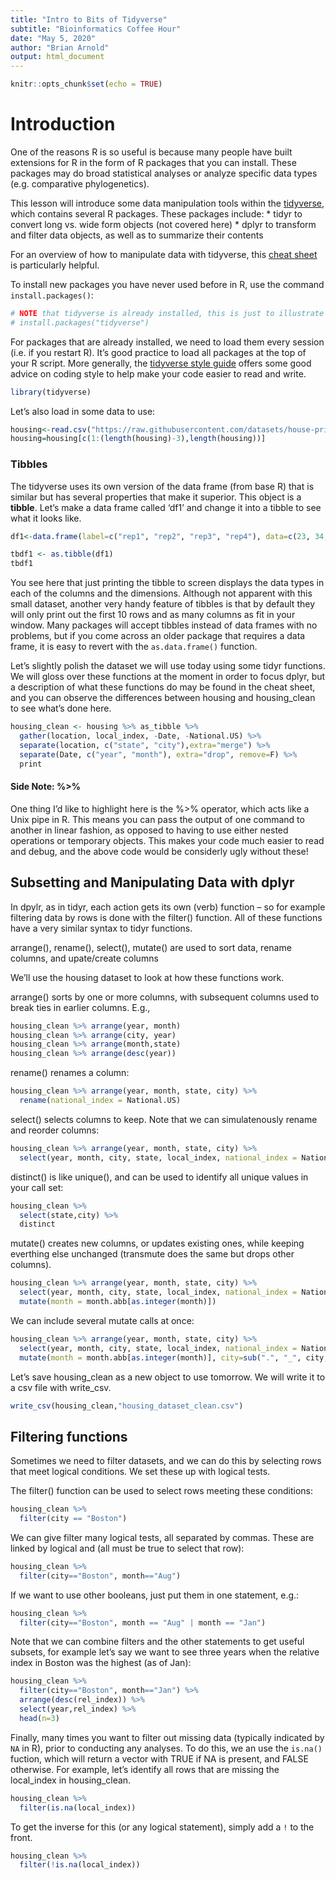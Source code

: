 ```yaml
---
title: "Intro to Bits of Tidyverse"
subtitle: "Bioinformatics Coffee Hour"
date: "May 5, 2020"
author: "Brian Arnold"
output: html_document
---
```


```r
knitr::opts_chunk$set(echo = TRUE)
```

# Introduction

One of the reasons R is so useful is because many people have built extensions for R in the form of R packages that you can install. These packages may do broad statistical analyses or analyze specific data types (e.g. comparative phylogenetics). 

This lesson will introduce some data manipulation tools within the [tidyverse](https://www.tidyverse.org), which contains several R packages. These packages include: 
* tidyr to convert long vs. wide form objects (not covered here)
* dplyr to transform and filter data objects, as well as to summarize their contents 

For an overview of how to manipulate data with tidyverse, this [cheat sheet](https://rstudio.com/wp-content/uploads/2015/02/data-wrangling-cheatsheet.pdf) is particularly helpful. 

To install new packages you have never used before in R, use the command `install.packages()`: 

```r
# NOTE that tidyverse is already installed, this is just to illustrate installation
# install.packages("tidyverse")
```

For packages that are already installed, we need to load them every session (i.e. if you restart R). It's good practice to load all packages at the top of your R script. More generally, the [tidyverse style guide](http://style.tidyverse.org) offers some good advice on coding style to help make your code easier to read and write.

```r
library(tidyverse)
```

Let's also load in some data to use:

```r
housing<-read.csv("https://raw.githubusercontent.com/datasets/house-prices-us/master/data/cities-month.csv", stringsAsFactors=F, strip.white = T)
housing=housing[c(1:(length(housing)-3),length(housing))]
```

### Tibbles

The tidyverse uses its own version of the data frame (from base R) that is similar but has several properties that make it superior. This object is a **tibble**. Let's make a data frame called 'df1' and change it into a tibble to see what it looks like.

```r
df1<-data.frame(label=c("rep1", "rep2", "rep3", "rep4"), data=c(23, 34, 15, 19))

tbdf1 <- as.tibble(df1)
tbdf1
```

You see here that just printing the tibble to screen displays the data types in each of the columns and the dimensions. Although not apparent with this small dataset, another very handy feature of tibbles is that by default they will only print out the first 10 rows and as many columns as fit in your window. Many packages will accept tibbles instead of data frames with no problems, but if you come across an older package that requires a data frame, it is easy to revert with the `as.data.frame()` function.

Let's slightly polish the dataset we will use today using some tidyr functions. We will gloss over these functions at the moment in order to focus dplyr, but a description of what these functions do may be found in the cheat sheet, and you can observe the differences between housing and housing_clean to see what's done here.

```r
housing_clean <- housing %>% as_tibble %>%
  gather(location, local_index, -Date, -National.US) %>% 
  separate(location, c("state", "city"),extra="merge") %>%
  separate(Date, c("year", "month"), extra="drop", remove=F) %>%
  print
```

#### Side Note: %>%

One thing I'd like to highlight here is the %>% operator, which acts like a Unix pipe in R. This means you can pass the output of one command to another in linear fashion, as opposed to having to use either nested operations or temporary objects. This makes your code much easier to read and debug, and the above code would be considerly ugly without these!


## Subsetting and Manipulating Data with dplyr

In dpylr, as in tidyr, each action gets its own (verb) function -- so for example filtering data by rows is done with the filter() function. All of these functions have a very similar syntax to tidyr functions. 

arrange(), rename(), select(), mutate() are used to sort data, rename columns, and upate/create columns

We'll use the housing dataset to look at how these functions work.

arrange() sorts by one or more columns, with subsequent columns used to break ties in earlier columns. E.g., 
```r
housing_clean %>% arrange(year, month)
housing_clean %>% arrange(city, year)
housing_clean %>% arrange(month,state)
housing_clean %>% arrange(desc(year))
```

rename() renames a column:

```r
housing_clean %>% arrange(year, month, state, city) %>%
  rename(national_index = National.US)
```

select() selects columns to keep. Note that we can simulatenously rename and reorder columns:

```r
housing_clean %>% arrange(year, month, state, city) %>%
  select(year, month, city, state, local_index, national_index = National.US)
```

distinct() is like unique(), and can be used to identify all unique values in your call set:

```r
housing_clean %>%
  select(state,city) %>%
  distinct
```

mutate() creates new columns, or updates existing ones, while keeping everthing else unchanged (transmute does the same but drops other columns).

```r
housing_clean %>% arrange(year, month, state, city) %>%
  select(year, month, city, state, local_index, national_index = National.US) %>%
  mutate(month = month.abb[as.integer(month)])
```

We can include several mutate calls at once:

```r
housing_clean %>% arrange(year, month, state, city) %>%
  select(year, month, city, state, local_index, national_index = National.US) %>%
  mutate(month = month.abb[as.integer(month)], city=sub(".", "_", city, fixed=TRUE), rel_index = local_index/national_index)
```

Let's save housing_clean as a new object to use tomorrow. We will write it to a csv file with write_csv.

```r
write_csv(housing_clean,"housing_dataset_clean.csv")
```


## Filtering functions

Sometimes we need to filter datasets, and we can do this by selecting rows that meet logical conditions. We set these up with logical tests.

The filter() function can be used to select rows meeting these conditions:

```r
housing_clean %>%
  filter(city == "Boston")
```

We can give filter many logical tests, all separated by commas. These are linked by logical and (all must be true to select that row):

```r
housing_clean %>%
  filter(city=="Boston", month=="Aug")
```

If we want to use other booleans, just put them in one statement, e.g.:

```r
housing_clean %>%
  filter(city=="Boston", month == "Aug" | month == "Jan")
```

Note that we can combine filters and the other statements to get useful subsets, for example let's say we want to see three years when the relative index in Boston was the highest (as of Jan):

```r
housing_clean %>%
  filter(city=="Boston", month=="Jan") %>% 
  arrange(desc(rel_index)) %>%
  select(year,rel_index) %>%
  head(n=3)
```

Finally, many times you want to filter out missing data (typically indicated by `NA` in R), prior to conducting any analyses. To do this, we an use the `is.na()` fuction, which will return a vector with TRUE if NA is present, and FALSE otherwise. For example, let's identify all rows that are missing the local_index in housing_clean.

```r
housing_clean %>%
  filter(is.na(local_index))
```

To get the inverse for this (or any logical statement), simply add a `!` to the front.

```r
housing_clean %>%
  filter(!is.na(local_index))
```

